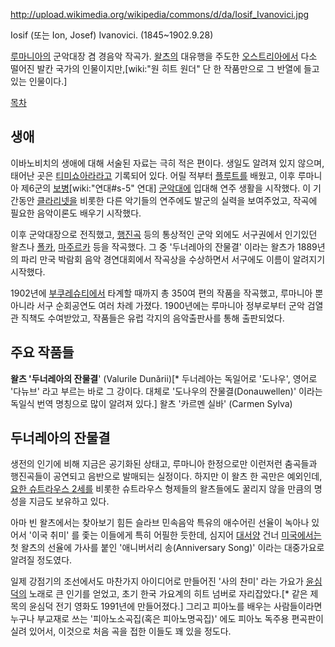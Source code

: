 http://upload.wikimedia.org/wikipedia/commons/d/da/Iosif_Ivanovici.jpg

Iosif (또는 Ion, Josef) Ivanovici. (1845~1902.9.28)

[[루마니아]]의 군악대장 겸 경음악 작곡가. [[왈츠]]의 대유행을 주도한 [[오스트리아]]에서 다소 떨어진 발칸 국가의 인물이지만,[wiki:"원 히트 원더" 단 한 작품만으로 그 반열에 들고 있는 인물이다.]

[[목차]]

== 생애 ==
이바노비치의 생애에 대해 서술된 자료는 극히 적은 편이다. 생일도 알려져 있지 않으며, 태어난 곳은 [[티미쇼아라]]라고 기록되어 있다. 어릴 적부터 [[플루트]]를 배웠고, 이후 루마니아 제6군의 [[보병]][wiki:"연대#s-5" 연대] [[군악대]]에 입대해 연주 생활을 시작했다. 이 기간동안 [[클라리넷]]을 비롯한 다른 악기들의 연주에도 발군의 실력을 보여주었고, 작곡에 필요한 음악이론도 배우기 시작했다.

이후 군악대장으로 전직했고, [[행진곡]] 등의 통상적인 군악 외에도 서구권에서 인기있던 왈츠나 [[폴카]], [[마주르카]] 등을 작곡했다. 그 중 '두너레아의 잔물결' 이라는 왈츠가 1889년의 파리 만국 박람회 음악 경연대회에서 작곡상을 수상하면서 서구에도 이름이 알려지기 시작했다.

1902년에 [[부쿠레슈티]]에서 타계할 때까지 총 350여 편의 작품을 작곡했고, 루마니아 뿐 아니라 서구 순회공연도 여러 차례 가졌다. 1900년에는 루마니아 정부로부터 군악 검열관 직책도 수여받았고, 작품들은 유럽 각지의 음악출판사를 통해 출판되었다.

== 주요 작품들 ==
'''왈츠 '두너레아의 잔물결'''' (Valurile Dunării)[* 두너레아는 독일어로 '도나우', 영어로 '다뉴브' 라고 부르는 바로 그 강이다. 대체로 '도나우의 잔물결(Donauwellen)' 이라는 독일식 번역 명칭으로 많이 알려져 있다.]
왈츠 '카르멘 실바' (Carmen Sylva)

== 두너레아의 잔물결 ==
생전의 인기에 비해 지금은 공기화된 상태고, 루마니아 한정으로만 이런저런 춤곡들과 행진곡들이 공연되고 음반으로 발매되는 실정이다. 하지만 이 왈츠 한 곡만은 예외인데, [[요한 슈트라우스 2세]]를 비롯한 슈트라우스 형제들의 왈츠들에도 꿀리지 않을 만큼의 명성을 지금도 보유하고 있다.

아마 빈 왈츠에서는 찾아보기 힘든 슬라브 민속음악 특유의 애수어린 선율이 녹아나 있어서 '이국 취미' 를 좇는 이들에게 특히 어필한 듯한데, 심지어 [[대서양]] 건너 [[미국]]에서는 첫 왈츠의 선율에 가사를 붙인 '애니버서리 송(Anniversary Song)' 이라는 대중가요로 알려질 정도였다.

일제 강점기의 조선에서도 마찬가지 아이디어로 만들어진 '사의 찬미' 라는 가요가 [[윤심덕]]의 노래로 큰 인기를 얻었고, 초기 한국 가요계의 히트 넘버로 자리잡았다.[* 같은 제목의 윤심덕 전기 영화도 1991년에 만들어졌다.] 그리고 피아노를 배우는 사람들이라면 누구나 부교재로 쓰는 '피아노소곡집(혹은 피아노명곡집)' 에도 피아노 독주용 편곡판이 실려 있어서, 이것으로 처음 곡을 접한 이들도 꽤 있을 정도다.
